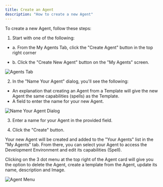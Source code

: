 ```yaml
---
title: Create an Agent
description: "How to create a new Agent"
---
```


To create a new Agent, follow these steps:

1. Start with one of the following: 
- a. From the My Agents Tab, click the "Create Agent" button in the top right corner 

- b. Click the "Create New Agent" button on the "My Agents" screen.

![Agents Tab](./images/createagent.png)

2. In the "Name Your Agent" dialog, you'll see the following:

- An explanation that creating an Agent from a Template will give the new Agent the same capabilities (spells) as the Template.
- A field to enter the name for your new Agent.

![Name Your Agent Dialog](./images/name-agent.png)

3. Enter a name for your Agent in the provided field.

4. Click the "Create" button.

Your new Agent will be created and added to the "Your Agents" list in the "My Agents" tab. From there, you can select your Agent to access the Development Environment and edit its capabilities (Spell).

Clicking on the 3 dot menu at the top right of the Agent card will give you the option to delete the Agent, create a template from the Agent, update its name, description and Image.

![Agent Menu](./images/edit-menu.png)